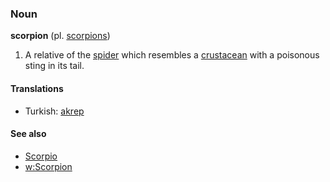 ===Noun===
'''scorpion''' (pl. [[scorpions]])

#A relative of the [[spider]] which resembles a [[crustacean]] with a poisonous sting in its tail.

====Translations====
*Turkish: [[akrep]]

====See also====
*[[Scorpio]]
*[[w:Scorpion]]